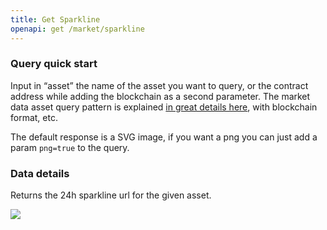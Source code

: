 ```yaml
---
title: Get Sparkline
openapi: get /market/sparkline
---
```


### Query quick start

Input in “asset” the name of the asset you want to query, or the contract address while adding the blockchain as a second parameter. The market data asset query pattern is explained [in great details here](/rest-api-reference/docs/market-asset-query), with blockchain format, etc.

The default response is a SVG image, if you want a png you can just add a param `png=true` to the query.

### Data details

Returns the 24h sparkline url for the given asset.

<img src="https://storage.googleapis.com/mobula-assets/sparklines/100001656/24h.png" />